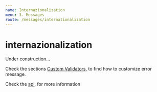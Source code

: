 ```yaml
---
name: Internazionalization
menu: 3. Messages
route: /messages/internationalization
---
```


# internazionalization

Under construction...

Check the sections [Custom Validators](/validators/custom-validators-sync), to find how to customize error message.

Check the [api](/api), for more information
